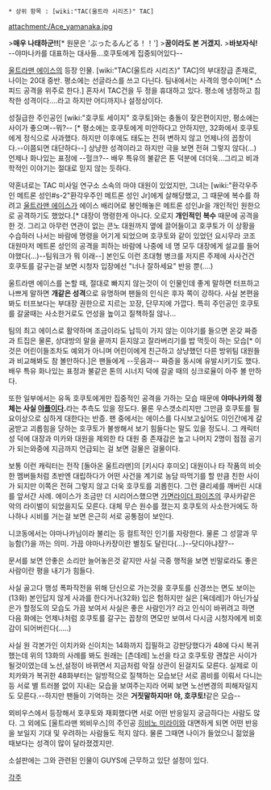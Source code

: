  * 상위 항목 : [wiki:"TAC(울트라 시리즈)" TAC]

attachment:/Ace_yamanaka.jpg

>'''매우 나태하군!!'''[* 원문은 'ぶったるんどる！！']
>'''꿈이라도 본 거겠지.'''
>'''바보자식!'''
--야마나카를 대표하는 대사들...호쿠토에게 집중되어있다--

[[울트라맨 에이스]]의 등장 인물. [wiki:"TAC(울트라 시리즈)" TAC]의 부대장급 존재로, 나이는 20대 중반. 평소에는 선글라스를 쓰고 다닌다. 팀내에서는 사격의 명수이며[* 스피드 공격을 위주로 한다.] 혼자서 TAC건을 두 정을 휴대하고 있다. 평소에 냉정하고 침착한 성격이다....라고 하지만 어디까지나 설정상이다.

성질급한 주인공인 [wiki:"호쿠토 세이지" 호쿠토]와는 충돌이 잦은편이지만, 평소에는 사이가 좋으며--뭐?-- [* 평소에는 호쿠토에게 미안하다고 안하지만, 32화에서 호쿠토에게 정식으로 사과했다. 하지만 이후에도 태도는 전혀 변하지 않고 언제나의 꼽창이다.--이쯤되면 대단하다--] 상냥한 성격이라고 하지만 극을 보면 전혀 그렇지 않다(...) 언제나 화나있는 표정에 --헐크?-- 배우 특유의 불같은 톤 덕분에 더더욱...그리고 비과학적인 이야기는 절대로 믿지 않는 듯하다.

약혼녀로는 TAC 미사일 연구소 소속의 마야 대원이 있었지만, 그녀는 [wiki:"환각우주인 메트론 성인#s-2"환각우주인 메트론 성인 Jr]에게 살해당했고, 그 때문에 복수를 하려고 [[울트라맨 에이스]]가 에이스 배리어로 봉인해놓은 메트론 성인Jr을 개인적인 원한으로 공격하기도 했었다.[* 대장이 명령한게 아니다. 오로지 '''개인적인 복수''' 때문에 공격을 한 것. 그리고 아무런 연관이 없는 콘노 대원까지 옆에 끌어들이고 호쿠토가 이 상황을 수습하러 나서는 바람에 명령을 어기게 되었으며 호쿠토와 같이 있었던 요시무라 코조 대원마저 메트론 성인의 공격을 피하는 바람에 나중에 네 명 모두 대장에게 설교를 들어야했다(...)--팀워크가 뭐 이래--] 본인도 이런 초대형 병크를 저지른 주제에 사사건건 호쿠토를 갈구는걸 보면 시청자 입장에선 "너나 잘하세요" 반응 뿐(....)

울트라맨 에이스를 논할 때, 절대로 빠지지 않는것이 이 인물인데 좋게 말하면 터프하고 나쁘게 말하면 '''개같은 성격'''으로 유명하며 팬들의 인식은 후자 쪽이 강하다. 사실 본편을 봐도 터프보다는 부대장 권한으로 지르는 꼬장, 단무지에 가깝다. 특히 주인공인 호쿠토를 갈굴때는 사소한거로도 언성을 높이고 질책하질 않나... 

팀의 최고 에이스로 활약하며 조금이라도 납득이 가지 않는 이야기를 들으면 온갖 짜증과 트집은 물론, 상대방의 말을 끝까지 듣지않고 잘라버리기를 밥 먹듯이 하는 모습[* 이것은 어린이들조차도 예외가 아니며 어린이에게 친근하고 상냥했던 다른 방위팀 대원들과 비교해봐도 참 볼만하다.]은 팬들에게 --웃음과-- 짜증을 동시에 유발시키기도 했다. 배우 특유 화나있는 표정과 불같은 톤의 시너지 덕에 갈굴 때의 싱크로율이 아주 볼 만하다.

또한 일부에서는 유독 호쿠토에게만 집중적인 공격을 가하는 모습 때문에 '''야마나카의 정체는 사실 [[야플]]이다.'''라는 추측도 있을 정도다. 물론 우스갯소리지만 그만큼 호쿠토를 필요이상으로 심하게 대한다는 반증. 팬 중에서는 에이스를 다시보고싶어도 이인간에게 갈굼받고 괴롭힘을 당하는 호쿠토가 불쌍해서 보기 힘들다는 말도 있을 정도니. 그 캐릭터성 덕에 대장과 미카와 대원을 제외한 타 대원 중 존재감은 높고 나머지 2명이 점점 공기가 되는와중에 지금까지 언급되는 걸 보면 걸물은 걸물이다.

보통 이런 캐릭터는 전작 [돌아온 울트라맨]의 [키시다 후미오] 대원이나 타 작품의 비슷한 멤버들처럼 초반엔 대립하다가 어떤 사건을 계기로 농담 따먹기를 할 만큼 친한 사이가 되지만 이쪽은 전혀 그렇지 않고 더욱 호쿠토를 괴롭힌다. 그런 클리셰를 깨버린 시대를 앞서간 사례. 에이스가 조금만 더 시리어스했으면 [[가면라이더 파이즈]]의 쿠사카같은 악의 라이벌이 되었을지도 모른다. 대체 무슨 원수를 졌는지 호쿠토의 사소한거에도 하나하나 시비를 거는걸 보면 은근히 서로 공통점이 보인다.

니코동에서는 야마나카님이라 불리는 등 컬트적인 인기를 자랑한다. 물론 그 성깔과 무능함(?)을 까는 의미. 가끔 야마나카쟝이란 별칭도 달린다(...)--닷디아냐쟝?--

문서를 보면 안좋은 소리만 늘어놓은것 같지만 사실 극중 행적을 보면 빈말로라도 좋은 사람이란 평을 내기가 힘들다.

사실 골고다 행성 폭파작전을 위해 단신으로 가는것을 호쿠토를 신경쓰는 면도 보이는(13화) 본인답지 않게 사과를 한다거나(32화) 입은 험하지만 실은 [욕데레]가 아닌가싶은가 할정도의 모습도 가끔 보여서 사실은 좋은 사람인가? 라고 인식이 바뀌려고 하면 다음 화에는 언제나처럼 호쿠토를 갈구는 꼽창의 면모만 보여서 다시금 시청자에게 비호감이 되어버린다(.....)

사실 원 각본가인 이치카와 신이치는 14화까지 집필하고 강판당했다가 48에 다시 복귀했는데 위의 13화의 사례를 봐도 원래는 [츤데레] 노선을 타고 호쿠토랑 괜찮은 사이가 될것이였는데 노선,설정이 바뀌면서 지금처럼 악질 상관이 된걸지도 모른다. 실제로 이치카와가 복귀한 48화부터는 일방적으로 질책하는 모습보단 서로 콤비를 이뤄서 다니는 등 서로 별 트러블 없이 지내는 모습을 보여주는지라 어찌 보면 노선변경의 피해자일지도 모른다.--하지만 팬들이 기억하는 것은 '''거짓말하지마! 야, 호쿠토!'''같은 모습--

뫼비우스에서 등장해서 호쿠토와 재회했다면 서로 어떤 반응일지 궁금하다는 사람도 많다. 그 외에도 [울트라맨 뫼비우스]의 주인공 [[히비노 미라이]]와 대면하게 되면 어떤 반응을 보일지 기대 및 우려하는 사람들도 적지 않다. 물론 그때면 나이가 들었으니 젊었을 때보다는 성격이 많이 달라졌겠지만.

소설판에는 그와 관련된 인물이 GUYS에 근무하고 있단 설정이 있다.

[[각주]]
